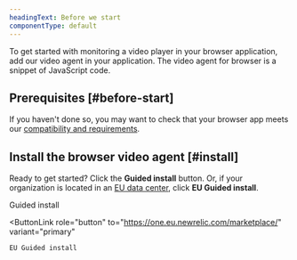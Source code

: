 ```yaml
---
headingText: Before we start
componentType: default
---
```


To get started with monitoring a video player in your browser application, add our video agent in your application. The video agent for browser is a snippet of JavaScript code.

## Prerequisites [#before-start]

If you haven't done so, you may want to check that your browser app meets our [compatibility and requirements](/docs/browser/new-relic-browser/getting-started/compatibility-requirements-browser-monitoring).

## Install the browser video agent [#install]

Ready to get started? Click the <DNT>**Guided install**</DNT> button. Or, if your organization is located in an [EU data center](/docs/using-new-relic/welcome-new-relic/get-started/our-eu-us-region-data-centers), click <DNT>**EU Guided install**</DNT>.

<ButtonGroup>
  <ButtonLink
    role="button"
    to="https://one.newrelic.com/marketplace/"
    variant="primary"
  >
    Guided install
  </ButtonLink>

  <ButtonLink
    role="button"
    to="https://one.eu.newrelic.com/marketplace/"
    variant="primary"
  >
    EU Guided install
  </ButtonLink>
</ButtonGroup>

